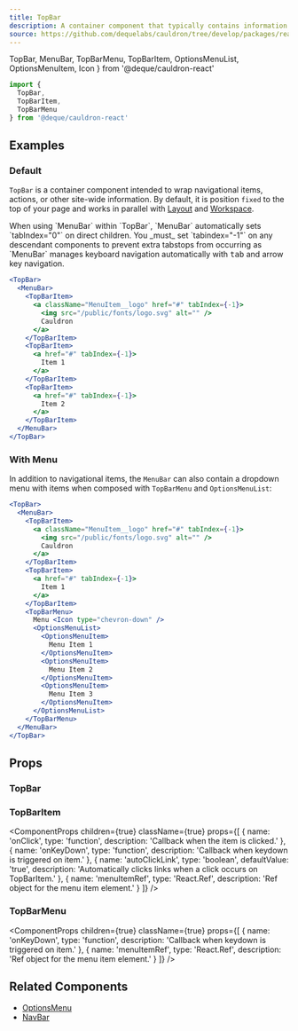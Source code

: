 ```yaml
---
title: TopBar
description: A container component that typically contains information about the page, a navigation menu, and other actions a user can take relating to the whole website.
source: https://github.com/dequelabs/cauldron/tree/develop/packages/react/src/components/TopBar/TopBar.tsx
---
```


  TopBar,
  MenuBar,
  TopBarMenu,
  TopBarItem,
  OptionsMenuList,
  OptionsMenuItem,
  Icon
} from '@deque/cauldron-react'

```jsx
import {
  TopBar,
  TopBarItem,
  TopBarMenu
} from '@deque/cauldron-react'
```

## Examples

### Default

`TopBar` is a container component intended to wrap navigational items, actions, or other site-wide information. By default, it is position `fixed` to the top of your page and works in parallel with [Layout](./Layout) and [Workspace](./Workspace).

<Note>
  When using `MenuBar` within `TopBar`, `MenuBar` automatically sets `tabIndex="0"` on direct children. You _must_ set `tabindex="-1"` on any descendant components to prevent extra tabstops from occurring as `MenuBar` manages keyboard navigation automatically with <kbd>tab</kbd> and arrow key navigation.
</Note>

```jsx example
<TopBar>
  <MenuBar>
    <TopBarItem>
      <a className="MenuItem__logo" href="#" tabIndex={-1}>
        <img src="/public/fonts/logo.svg" alt="" />
        Cauldron
      </a>
    </TopBarItem>
    <TopBarItem>
      <a href="#" tabIndex={-1}>
        Item 1
      </a>
    </TopBarItem>
    <TopBarItem>
      <a href="#" tabIndex={-1}>
        Item 2
      </a>
    </TopBarItem>
  </MenuBar>
</TopBar>
```

### With Menu

In addition to navigational items, the `MenuBar` can also contain a dropdown menu with items when composed with `TopBarMenu` and `OptionsMenuList`:

```jsx example
<TopBar>
  <MenuBar>
    <TopBarItem>
      <a className="MenuItem__logo" href="#" tabIndex={-1}>
        <img src="/public/fonts/logo.svg" alt="" />
        Cauldron
      </a>
    </TopBarItem>
    <TopBarItem>
      <a href="#" tabIndex={-1}>
        Item 1
      </a>
    </TopBarItem>
    <TopBarMenu>
      Menu <Icon type="chevron-down" />
      <OptionsMenuList>
        <OptionsMenuItem>
          Menu Item 1
        </OptionsMenuItem>
        <OptionsMenuItem>
          Menu Item 2
        </OptionsMenuItem>
        <OptionsMenuItem>
          Menu Item 3
        </OptionsMenuItem>
      </OptionsMenuList>
    </TopBarMenu>
  </MenuBar>
</TopBar>
```


## Props

### TopBar

<ComponentProps
  children={true}
  className={true}
/>

### TopBarItem

<ComponentProps
  children={true}
  className={true}
  props={[
    {
      name: 'onClick',
      type: 'function',
      description: 'Callback when the item is clicked.'
    },
    {
      name: 'onKeyDown',
      type: 'function',
      description: 'Callback when keydown is triggered on item.'
    },
    {
      name: 'autoClickLink',
      type: 'boolean',
      defaultValue: 'true',
      description: 'Automatically clicks links when a click occurs on TopBarItem.'
    },
    {
      name: 'menuItemRef',
      type: 'React.Ref<HTMLLIElement>',
      description: 'Ref object for the menu item element.'
    }
  ]}
/>

### TopBarMenu

<ComponentProps
  children={true}
  className={true}
  props={[
    {
      name: 'onKeyDown',
      type: 'function',
      description: 'Callback when keydown is triggered on item.'
    },
    {
      name: 'menuItemRef',
      type: 'React.Ref<HTMLLIElement>',
      description: 'Ref object for the menu item element.'
    }
  ]}
/>

## Related Components

- [OptionsMenu](./OptionsMenu)
- [NavBar](./NavBar)

